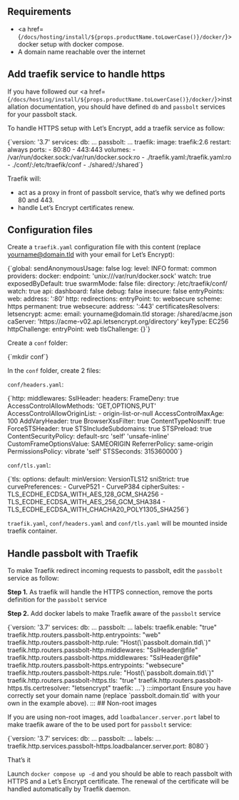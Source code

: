 
<HTTPSWarning />
<LetsEncryptWarning />

## Requirements
  - <a href={`/docs/hosting/install/${props.productName.toLowerCase()}/docker/`}>docker setup with docker compose</a>.
  - A domain name reachable over the internet

## Add traefik service to handle https

If you have followed our  <a href={`/docs/hosting/install/${props.productName.toLowerCase()}/docker/`}>installation documentation</a>, you should have defined `db` and `passbolt` services for your passbolt stack.

To handle HTTPS setup with Let’s Encrypt, add a traefik service as follow:

<CodeBlock>
    {`version: '3.7'
services:
  db:
    ...
  passbolt:
    ...
  traefik:
    image: traefik:2.6
    restart: always
    ports:
      - 80:80
      - 443:443
    volumes:
      - /var/run/docker.sock:/var/run/docker.sock:ro
      - ./traefik.yaml:/traefik.yaml:ro
      - ./conf/:/etc/traefik/conf
      - ./shared/:/shared`}
</CodeBlock>

Traefik will:

  -  act as a proxy in front of passbolt service, that’s why we defined ports 80 and 443.
  -  handle Let’s Encrypt certificates renew.

## Configuration files

Create a `traefik.yaml` configuration file with this content (replace yourname@domain.tld with your email for Let’s Encrypt):

<CodeBlock>
    {`global:
  sendAnonymousUsage: false
log:
  level: INFO
  format: common
providers:
  docker:
    endpoint: 'unix:///var/run/docker.sock'
    watch: true
    exposedByDefault: true
    swarmMode: false
  file:
    directory: /etc/traefik/conf/
    watch: true
api:
  dashboard: false
  debug: false
  insecure: false
entryPoints:
  web:
    address: ':80'
    http:
      redirections:
        entryPoint:
          to: websecure
          scheme: https
          permanent: true
  websecure:
    address: ':443'
certificatesResolvers:
  letsencrypt:
    acme:
      email: yourname@domain.tld
      storage: /shared/acme.json
      caServer: 'https://acme-v02.api.letsencrypt.org/directory'
      keyType: EC256
      httpChallenge:
        entryPoint: web
      tlsChallenge: {}`}
</CodeBlock>

Create a `conf` folder:

<CodeBlock>
    {`mkdir conf`}
</CodeBlock>

In the `conf` folder, create 2 files:

`conf/headers.yaml`:

<CodeBlock>
    {`http:
  middlewares:
    SslHeader:
      headers:
        FrameDeny: true
        AccessControlAllowMethods: 'GET,OPTIONS,PUT'
        AccessControlAllowOriginList:
          - origin-list-or-null
        AccessControlMaxAge: 100
        AddVaryHeader: true
        BrowserXssFilter: true
        ContentTypeNosniff: true
        ForceSTSHeader: true
        STSIncludeSubdomains: true
        STSPreload: true
        ContentSecurityPolicy: default-src 'self' 'unsafe-inline'
        CustomFrameOptionsValue: SAMEORIGIN
        ReferrerPolicy: same-origin
        PermissionsPolicy: vibrate 'self'
        STSSeconds: 315360000`}
</CodeBlock>

`conf/tls.yaml`:

<CodeBlock>
    {`tls:
  options:
    default:
      minVersion: VersionTLS12
      sniStrict: true
      curvePreferences:
        - CurveP521
        - CurveP384
      cipherSuites:
        - TLS_ECDHE_ECDSA_WITH_AES_128_GCM_SHA256
        - TLS_ECDHE_ECDSA_WITH_AES_256_GCM_SHA384
        - TLS_ECDHE_ECDSA_WITH_CHACHA20_POLY1305_SHA256`}
</CodeBlock>

`traefik.yaml`, `conf/headers.yaml` and `conf/tls.yaml` will be mounted inside traefik container.
## Handle passbolt with Traefik

To make Traefik redirect incoming requests to passbolt, edit the `passbolt` service as follow:

**Step 1.** As traefik will handle the HTTPS connection, remove the ports definition for the `passbolt` service

**Step 2.** Add docker labels to make Traefik aware of the `passbolt` service

<CodeBlock>
    {`version: '3.7'
services:
  db:
    ...
  passbolt:
    ...
    labels:
      traefik.enable: "true"
      traefik.http.routers.passbolt-http.entrypoints: "web"
      traefik.http.routers.passbolt-http.rule: "Host(\`passbolt.domain.tld\`)"
      traefik.http.routers.passbolt-http.middlewares: "SslHeader@file"
      traefik.http.routers.passbolt-https.middlewares: "SslHeader@file"
      traefik.http.routers.passbolt-https.entrypoints: "websecure"
      traefik.http.routers.passbolt-https.rule: "Host(\`passbolt.domain.tld\`)"
      traefik.http.routers.passbolt-https.tls: "true"
      traefik.http.routers.passbolt-https.tls.certresolver: "letsencrypt"
  traefik:
    ...`}
</CodeBlock>
:::important
Ensure you have correctly set your domain name (replace `passbolt.domain.tld` with your own in the example above).
:::
## Non-root images

If you are using non-root images, add `loadbalancer.server.port` label to make traefik aware of the to be used port for `passbolt` service:

<CodeBlock>
    {`version: '3.7'
services:
  db:
    ...
  passbolt:
    ...
    labels:
      ...
      traefik.http.services.passbolt-https.loadbalancer.server.port: 8080`}
</CodeBlock>

That’s it

Launch `docker compose up -d` and you should be able to reach passbolt with HTTPS and a Let’s Encrypt certificate. The renewal of the certificate will be handled automatically by Traefik daemon.
